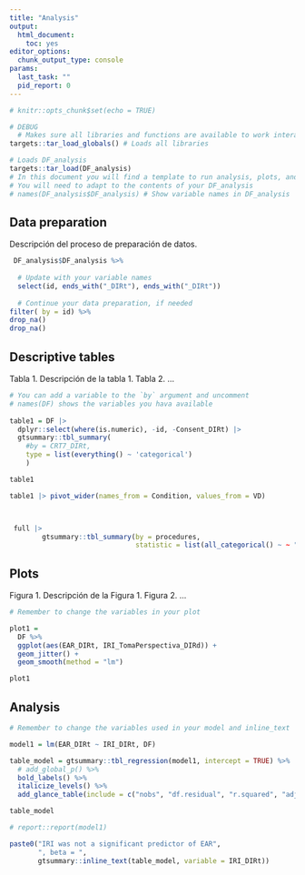 ```yaml
---
title: "Analysis"
output: 
  html_document: 
    toc: yes
editor_options: 
  chunk_output_type: console
params:
  last_task: ""
  pid_report: 0
---
```


```r

# knitr::opts_chunk$set(echo = TRUE)

# DEBUG
  # Makes sure all libraries and functions are available to work interactivelly
targets::tar_load_globals() # Loads all libraries

# Loads DF_analysis
targets::tar_load(DF_analysis)
# In this document you will find a template to run analysis, plots, and tables
# You will need to adapt to the contents of your DF_analysis
# names(DF_analysis$DF_analysis) # Show variable names in DF_analysis

```

## Data preparation

Descripción del proceso de preparación de datos.

```r

 DF_analysis$DF_analysis %>% 
  
  # Update with your variable names
  select(id, ends_with("_DIRt"), ends_with("_DIRt"))
  
  # Continue your data preparation, if needed
filter( by = id) %>% 
drop_na()
drop_na()

```

## Descriptive tables

Tabla 1. Descripción de la tabla 1. Tabla 2. ...

```r

# You can add a variable to the `by` argument and uncomment
# names(DF) shows the variables you hava available
  
table1 = DF |>
  dplyr::select(where(is.numeric), -id, -Consent_DIRt) |> 
  gtsummary::tbl_summary(
    #by = CRT7_DIRt,
    type = list(everything() ~ 'categorical')
    )

table1

table1 |> pivot_wider(names_from = Condition, values_from = VD)



 full |> 
        gtsummary::tbl_summary(by = procedures,
                               statistic = list(all_categorical() ~ ~ "{mean} ({sd}) {n} ({p})"), missing = "ifany")

```

## Plots

Figura 1. Descripción de la Figura 1. Figura 2. ...

```r

# Remember to change the variables in your plot

plot1 =
  DF %>%
  ggplot(aes(EAR_DIRt, IRI_TomaPerspectiva_DIRd)) +
  geom_jitter() +
  geom_smooth(method = "lm")

plot1

```

## Analysis

```r

# Remember to change the variables used in your model and inline_text 

model1 = lm(EAR_DIRt ~ IRI_DIRt, DF)

table_model = gtsummary::tbl_regression(model1, intercept = TRUE) %>% 
  # add_global_p() %>%
  bold_labels() %>% 
  italicize_levels() %>% 
  add_glance_table(include = c("nobs", "df.residual", "r.squared", "adj.r.squared"))

table_model

# report::report(model1)

paste0("IRI was not a significant predictor of EAR", 
       ", beta = ", 
       gtsummary::inline_text(table_model, variable = IRI_DIRt))

```
